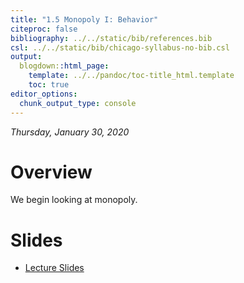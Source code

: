 ```yaml
---
title: "1.5 Monopoly I: Behavior"
citeproc: false
bibliography: ../../static/bib/references.bib
csl: ../../static/bib/chicago-syllabus-no-bib.csl
output:
  blogdown::html_page:
    template: ../../pandoc/toc-title_html.template
    toc: true
editor_options: 
  chunk_output_type: console
---
```


*Thursday, January 30, 2020*

# Overview

We begin looking at monopoly. 

# Slides

- [<i class="fas fa-external-link-square-alt"></i> Lecture Slides](/slides/1.5-slides.html)
